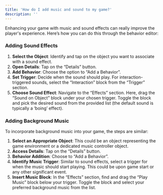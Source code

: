 ```yaml
---
title: 'How do I add music and sound to my game?'
description: ''
---
```


Enhancing your game with music and sound effects can really improve the player's experience. Here’s how you can do this through the behavior editor:

### **Adding Sound Effects**

1. **Select the Object**: Identify and tap on the object you want to associate with a sound effect.
2. **Open Details**: Tap on the “Details” button.
3. **Add Behavior**: Choose the option to “Add a Behavior”.
4. **Set Trigger**: Decide when the sound should play. For interaction-triggered sounds, select the “Interaction” block from the “Trigger” section.
5. **Choose Sound Effect**: Navigate to the “Effects” section. Here, drag the “Sound on Object” block under your chosen trigger. Toggle the block and pick the desired sound from the provided list (the default sound is typically a ‘boing’ effect).

### **Adding Background Music**

To incorporate background music into your game, the steps are similar:

1. **Select an Appropriate Object**: This could be an object representing the game environment or a dedicated music controller object.
2. **Access Details**: Tap on the “Details” button.
3. **Behavior Addition**: Choose to “Add a Behavior”.
4. **Identify Music Trigger**: Similar to sound effects, select a trigger for when the music should start playing. This could be upon game start or any other significant event.
5. **Insert Music Block**: In the “Effects” section, find and drag the “Play Music” block below your trigger. Toggle the block and select your preferred background music from the list.
